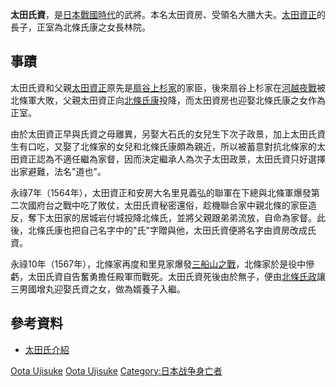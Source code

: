 {{japanese|japanese=太田氏資|kana=おおた うじすけ|romaji=Ōta Ujisuke}}

'''太田氏資'''{{BD|1542年||1567年|9月25日|catIdx=Oota Ujisuke}}，是[[日本|日本]][[戰國_(日本)|戰國時代]]的武將。本名太田資房、受領名大膳大夫。[[太田資正|太田資正]]的長子，正室為北條氏康之女長林院。

==事蹟==
太田氏資和父親[[太田資正|太田資正]]原先是[[扇谷上杉家|扇谷上杉家]]的家臣，後來扇谷上杉家在[[河越夜戰|河越夜戰]]被北條軍大敗，父親太田資正向[[北條氏康|北條氏康]]投降，而太田資房也迎娶北條氏康之女作為正室。

由於太田資正早與氏資之母離異，另娶大石氏的女兒生下次子政景，加上太田氏資生有口吃，又娶了北條家的女兒和北條氏康頗為親近，所以被蓄意對抗北條家的太田資正認為不適任繼為家督，因而決定繼承人為次子太田政景，太田氏資只好選擇出家避難，法名"道也"。

永祿7年（1564年），太田資正和安房大名里見義弘的聯軍在下總與北條軍爆發第二次國府台之戰中吃了敗仗，太田氏資秘密還俗，趁機聯合家中親北條的家臣造反，奪下太田家的居城岩付城投降北條氏，並將父親跟弟弟流放，自命為家督。此後，北條氏康也把自己名字中的"氏"字贈與他，太田氏資便將名字由資房改成氏資。

永祿10年（1567年），北條家再度和里見家爆發[[三船山之戰|三船山之戰]]，北條家於是役中慘虧，太田氏資自告奮勇擔任殿軍而戰死。太田氏資死後由於無子，便由[[北條氏政|北條氏政]]讓三男國增丸迎娶氏資之女，做為婿養子入繼。

==參考資料==
*[http://www2.harimaya.com/sengoku/html/i_ota_k.html 太田氏介紹]{{Wayback|url=http://www2.harimaya.com/sengoku/html/i_ota_k.html |date=20160711080504 }}

[[Category:戰國武將|Oota Ujisuke]]
[[Category:太田氏|Oota Ujisuke]]
[[Category:日本战争身亡者|Category:日本战争身亡者]]